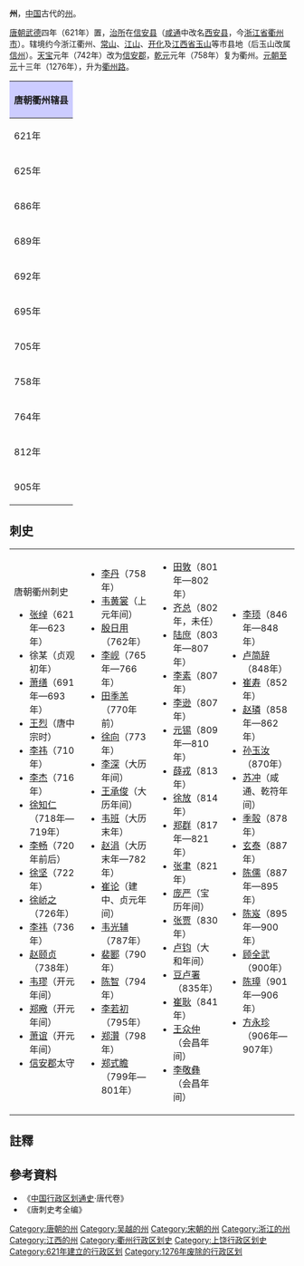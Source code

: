 {{No footnotes|time=2021-09-06T13:49:56+00:00}}
'''{{ruby|衢|-{zh-cn:qú;zh-tw:ㄑㄩˊ;zh-hk:keoi4}-}}州'''，[[中国|中国]]古代的[[州|州]]。

[[唐朝|唐朝]][[武德|武德]]四年（621年）置，[[治所|治所]]在[[信安县_(西晋)|信安县]]（[[咸通|咸通]]中改名[[西安县_(唐朝)|西安县]]，今[[浙江省|浙江省]][[衢州市|衢州市]]）。辖境约今浙江衢州、[[常山县|常山]]、[[江山市|江山]]、[[开化县|开化]]及[[江西省|江西省]][[玉山县|玉山]]等市县地（后玉山改属[[信州_(江西)|信州]]）。[[天宝_(唐朝)|天宝]]元年（742年）改为[[信安郡_(唐朝)|信安郡]]，[[乾元_(唐朝)|乾元]]元年（758年）复为衢州。[[元朝|元朝]][[至元_(忽必烈)|至元]]十三年（1276年），升为[[衢州路|衢州路]]。 
{| align=center class="wikitable" style="width:600px; text-align:center"
|-
!colspan="2" style="background:#ccccff"|'''唐朝衢州辖县'''
|-
! 621年
| [[信安县_(西晋)|信安县]]{{NoteTag|今[[浙江省|浙江省]][[衢州市|衢州市]][[柯城区|柯城区]]}}、[[须江县|须江县]]{{NoteTag|今[[浙江省|浙江省]][[江山市|江山市]]}}、[[定阳县|定阳县]]{{NoteTag|今[[浙江省|浙江省]][[常山县|常山县]][[青石镇_(常山县)|青石镇]]倪家村东}}
|-
! 625年
| 废除衢州、[[须江县|须江县]]、[[定阳县|定阳县]]，[[信安县_(西晋)|信安县]]改属[[婺州|婺州]]
|-
! 686年
| [[信安县_(西晋)|信安县]]、[[龙丘县|龙丘县]]{{NoteTag|今[[浙江省|浙江省]][[龙游县|龙游县]]}}、[[常山县|常山县]]{{NoteTag|今[[浙江省|浙江省]][[常山县|常山县]][[招贤镇_(常山县)|招贤镇]]}}
|-
! 689年
| [[信安县_(西晋)|信安县]]、[[龙丘县|龙丘县]]、[[常山县|常山县]]（新设[[须江县|须江县]]{{NoteTag|今[[浙江省|浙江省]][[江山市|江山市]]}}）
|-
! 692年
| [[信安县_(西晋)|信安县]]、[[龙丘县|龙丘县]]、[[常山县|常山县]]、[[须江县|须江县]]（新设[[盈川县_(武周)|盈川县]]{{NoteTag|今[[浙江省|浙江省]][[衢州市|衢州市]][[高家镇_(衢州市)|高家镇]]盈川村}}）
|-
! 695年
| [[信安县_(西晋)|信安县]]、[[龙丘县|龙丘县]]、[[常山县|常山县]]、[[须江县|须江县]]、[[盈川县_(武周)|盈川县]]（新设[[武安县|武安县]]{{NoteTag|今[[江西省|江西省]][[玉山县|玉山县]][[冰溪镇|冰溪镇]]}}）
|-
! 705年
| [[信安县_(西晋)|信安县]]、[[龙丘县|龙丘县]]、[[常山县|常山县]]、[[须江县|须江县]]、[[盈川县_(武周)|盈川县]]、[[武安县|武安县]]（改名[[玉山县|玉山县]]）
|-
! 758年
| [[信安县_(西晋)|信安县]]、[[龙丘县|龙丘县]]、[[常山县|常山县]]、[[须江县|须江县]]、[[盈川县_(武周)|盈川县]]（[[玉山县|玉山县]]改属[[信州_(江西)|信州]]）
|-
! 764年
| [[信安县_(西晋)|信安县]]、[[龙丘县|龙丘县]]、[[常山县|常山县]]{{NoteTag|改治今[[浙江省|浙江省]][[常山县|常山县]][[天马镇_(常山县)|天马镇]]}}、[[须江县|须江县]]、[[盈川县_(武周)|盈川县]]
|-
! 812年
| [[信安县_(西晋)|信安县]]、[[龙丘县|龙丘县]]、[[常山县|常山县]]、[[须江县|须江县]]（废除[[盈川县_(武周)|盈川县]]）
|-
! 905年
| [[信安县_(西晋)|信安县]]（改名[[西安县_(唐朝)|西安县]]）、[[龙丘县|龙丘县]]、[[常山县|常山县]]、[[须江县|须江县]]
|}

== 刺史 ==
{|
|valign=top|
;唐朝衢州刺史
*[[张绰|张绰]]（621年—623年）
*徐某（贞观初年）
*[[萧缮|萧缮]]（691年—693年）
*[[王烈|王烈]]（唐中宗时）
*[[李祎|李祎]]（710年）
*[[李杰_(武威县子)|李杰]]（716年）
*[[徐知仁|徐知仁]]（718年—719年）
*[[李畅|李畅]]（720年前后）
*[[徐坚|徐坚]]（722年）
*[[徐峤之|徐峤之]]（726年）
*[[李祎|李祎]]（736年）
*[[赵颐贞|赵颐贞]]（738年）
*[[韦璆|韦璆]]（开元年间）
*[[郑曔|郑曔]]（开元年间）
*[[萧谊|萧谊]]（开元年间）
*[[信安郡_(唐朝)|信安郡]]太守
|valign=top|
*[[李丹_(唐朝)|李丹]]（758年）
*[[韦黄裳|韦黄裳]]（上元年间）
*[[殷日用|殷日用]]（762年）
*[[李岘|李岘]]（765年—766年）
*[[田季羔|田季羔]]（770年前）
*[[徐向|徐向]]（773年）
*[[李深|李深]]（大历年间）
*[[王承俊|王承俊]]（大历年间）
*[[韦班|韦班]]（大历末年）
*[[赵涓|赵涓]]（大历末年—782年）
*[[崔论|崔论]]（建中、贞元年间）
*[[韦光辅|韦光辅]]（787年）
*[[裴郾|裴郾]]（790年）
*[[陈智_(唐朝)|陈智]]（794年）
*[[李若初|李若初]]（795年）
*[[郑灒|郑灒]]（798年）
*[[郑式瞻|郑式瞻]]（799年—801年）
|valign=top|
*[[田敦|田敦]]（801年—802年）
*[[齐总|齐总]]（802年，未任）
*[[陆庶|陆庶]]（803年—807年）
*[[李素_(唐朝)|李素]]（807年）
*[[李逊_(唐朝)|李逊]]（807年）
*[[元锡|元锡]]（809年—810年）
*[[薛戎|薛戎]]（813年）
*[[徐放|徐放]]（814年）
*[[郑群|郑群]]（817年—821年）
*[[张聿|张聿]]（821年）
*[[庞严|庞严]]（宝历年间）
*[[张贾|张贾]]（830年）
*[[卢钧|卢钧]]（大和年间）
*[[豆卢署|豆卢署]]（835年）
*[[崔耿|崔耿]]（841年）
*[[王众仲|王众仲]]（会昌年间）
*[[李敬彝|李敬彝]]（会昌年间）
|valign=top|
*[[李顼|李顼]]（846年—848年）
*[[卢简辞|卢简辞]]（848年）
*[[崔寿|崔寿]]（852年）
*[[赵璘|赵璘]]（858年—862年）
*[[孙玉汝|孙玉汝]]（870年）
*[[苏冲|苏冲]]（咸通、乾符年间）
*[[季彀|季彀]]（878年）
*[[玄泰|玄泰]]（887年）
*[[陈儒_(唐朝)|陈儒]]（887年—895年）
*[[陈岌|陈岌]]（895年—900年）
*[[顾全武|顾全武]]（900年）
*[[陈璋_(唐朝)|陈璋]]（901年—906年）
*[[方永珍|方永珍]]（906年—907年）
|}

==註釋==
{{NoteFoot}}

==參考資料==
{{reflist}}
* 《[[中国行政区划通史|中国行政区划通史]]·唐代卷》
* 《唐刺史考全编》
{{唐朝行政區劃|nocat}}
{{十國行政區劃|nocat}}
{{北宋行政区划|nocat}}
{{南宋行政区划|nocat}}

{{DEFAULTSORT:Q}}
[[Category:唐朝的州|Category:唐朝的州]]
[[Category:吴越的州|Category:吴越的州]]
[[Category:宋朝的州|Category:宋朝的州]]
[[Category:浙江的州|Category:浙江的州]]
[[Category:江西的州|Category:江西的州]]
[[Category:衢州行政区划史|Category:衢州行政区划史]]
[[Category:上饶行政区划史|Category:上饶行政区划史]]
[[Category:621年建立的行政区划|Category:621年建立的行政区划]]
[[Category:1276年废除的行政区划|Category:1276年废除的行政区划]]